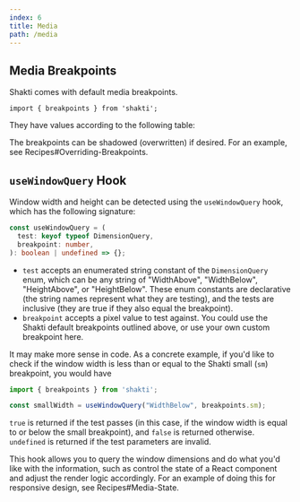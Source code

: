 ```yaml
---
index: 6
title: Media
path: /media
---
```


## Media Breakpoints
Shakti comes with default media breakpoints.

```tsx
import { breakpoints } from 'shakti';
```

They have values according to the following table:

<PropTable colOneTitle="breakpoint" colTwoTitle="value (pixels)" propList={shaktiProps.breakpoints} />

The breakpoints can be shadowed (overwritten) if desired. For an example, see <DocLink to="/recipes#overriding-breakpoints">Recipes#Overriding-Breakpoints</DocLink>.

## <code>useWindowQuery</code> Hook
Window width and height can be detected using the <code>useWindowQuery</code> hook, which has the following signature:

```ts
const useWindowQuery = (
  test: keyof typeof DimensionQuery,
  breakpoint: number,
): boolean | undefined => {};
```

- <code>test</code> accepts an enumerated string constant of the <code>DimensionQuery</code> enum, which can be any string of "WidthAbove", "WidthBelow", "HeightAbove", or "HeightBelow". These enum constants are declarative (the string names represent what they are testing), and the tests are inclusive (they are true if they also equal the breakpoint).
- <code>breakpoint</code> accepts a pixel value to test against. You could use the Shakti default breakpoints outlined above, or use your own custom breakpoint here.

It may make more sense in code. As a concrete example, if you'd like to check if the window width is less than or equal to the Shakti small (<code>sm</code>) breakpoint, you would have

```ts
import { breakpoints } from 'shakti';

const smallWidth = useWindowQuery("WidthBelow", breakpoints.sm);
```

<code>true</code> is returned if the test passes (in this case, if the window width is equal to or below the small breakpoint), and <code>false</code> is returned otherwise. <code>undefined</code> is returned if the test parameters are invalid.

This hook allows you to query the window dimensions and do what you'd like with the information, such as control the state of a React component and adjust the render logic accordingly. For an example of doing this for responsive design, see <DocLink to="/recipes#media-state">Recipes#Media-State</DocLink>.
